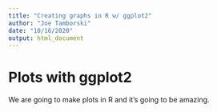 ```yaml
---
title: "Creating graphs in R w/ ggplot2"
author: "Joe Tamborski"
date: "10/16/2020"
output: html_document
---
```


# Plots with ggplot2

We are going to make plots in R and it's going to be amazing.